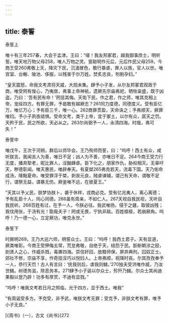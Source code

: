```yaml
---
---
---
```

title: 泰誓
---




泰誓上

唯十有三年257春，大会于孟津。王曰：“嗟！我友邦冢君，越我御事庶士，明听誓。唯天地万物父母258，唯人万物之灵。亶聪明作元后，元后作民父母259。今商王受260弗敬上天，降灾下民，沉湎冒色，敢行暴虐，罪人以族，官人以世。唯宫室、台榭、陂池、侈服，以残害于尔万姓。焚炙忠良，刳剔孕妇。”

“皇天震怒，命我文考肃将天威，大勋未集。肆予小子发，从尔友邦冢君观政于商，唯受罔有悛心，乃夷居，弗事上帝神衹，遗厥先宗庙弗祀，牺牲粢盛，既于凶盗。乃曰：‘吾有民有命！’罔惩其侮。天佑下民，作之君，作之师，唯其克相上帝，宠绥四方。有罪无罪，予曷敢有越厥志？261同力度德，同德度义。受有臣亿万，唯亿万心；予有臣三千，唯一心。262商罪贯盈，天命诛之；予弗顺天，厥罪唯钧。予小子夙夜祗惧。受命文考，类于上帝，宜于冢土，以尔有众，厎天之罚。天矜于民，民之所欲，天必从之。263尔尚弼予一人，永清四海。时哉，弗可失！”

泰誓中

唯戊午，王次于河朔，群后以师毕会。王乃徇师而誓，曰：“呜呼！西土有众，咸听朕言。我闻吉人为善，唯日不足；凶人为不善，亦唯日不足。264今商王受力行无度，播弃犂老，昵比罪人，淫酗肆虐。臣下化之，朋家作仇，胁权相灭。无辜吁天，秽德彰闻。唯天惠民，唯辟奉天。有夏桀265弗克若天，流毒下国。天乃佑命成汤，降黜夏命。唯受罪浮于桀，剥丧元良，贼虐谏辅，谓己有天命，谓敬不足行，谓祭无益，谓暴无伤。厥鉴唯不远，在彼夏王。”

“天其以予乂民，朕梦协朕卜，袭于休祥，戎商必克。受有亿兆夷人，离心离德；予有乱臣十人，同心同德。266虽有周亲，不如仁人。267天视自我民视，天听自我民听。268百姓有过，在予一人，今朕必往。我武唯扬，侵于之疆，取彼凶残；我伐用张，于汤有光！勖哉夫子！罔或无畏，宁执非敌。百姓檩檩，若崩厥角。呜呼！乃一德一心，立定厥功，唯克永世。”

泰誓下

时厥明269，王乃大巡六师，明誓众士。王曰：“呜呼！我西土君子。天有显道，厥类唯彰。今商王受狎侮五常，荒怠弗敬，自绝于天，结怨于民。斮断朝涉之胫，剖贤人之心，作威杀戮，毒庯四海。崇信奸回，放黯师保，屏弃典刑，囚奴正士。郊社不修，宗庙不享，作奇技淫巧以悦妇人。上帝弗顺，祝降时丧。尔其孜孜奉予一人，恭行天罚！古人有言曰：‘抚我则后，虐我则雠。’270独夫受洪唯作威，乃汝世雠。树德务滋，除恶务本。271肆予小子诞以尔众士，殄歼乃雠。尔众士其尚迪果毅以登乃辟！功多有厚赏，不迪有显戮。”

“呜呼！唯我文考若日月之照临，光于四方，显于西土。唯我”

“有周诞受多方。予克受，非予武，唯朕文考无罪；受克予，非朕文考有罪，唯予小子无良。”

[《周书》（一），古文《尚书》]272